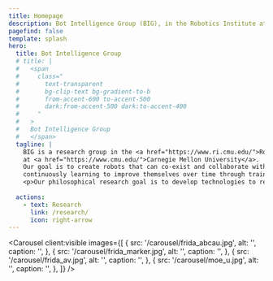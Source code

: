 ```yaml
---
title: Homepage
description: Bot Intelligence Group (BIG), in the Robotics Institute at Carnegie Mellon University.
pagefind: false
template: splash
hero:
  title: Bot Intelligence Group 
  # title: |
  #   <span
  #     class="
  #       text-transparent
  #       bg-clip-text bg-gradient-to-b
  #       from-accent-600 to-accent-500
  #       dark:from-accent-500 dark:to-accent-400
  #     "
  #   >
  #   Bot Intelligence Group 
  #   </span>
  tagline: |
    BIG is a research group in the <a href="https://www.ri.cmu.edu/">Robotics Institute</a> 
    at <a href="https://www.cmu.edu/">Carnegie Mellon University</a>. 
    Our goal is to create robots that can co-exist and collaborate with humans in shared environments, 
    continuously learning to improve themselves over time through training, exploration, and interaction. 
    <p>Our philosophical research goal is to develop technologies to remind us of “what makes us humans,” promoting humanity such as safety, creativity, and compassion. Toward this goal, we develop learning and planning algorithms, data utilization methods, simulation technologies, and agentic models. On safety, our navigation research addresses the safety of indoor space, urban driving, and aerial transportation. In social robot navigation, we investigate how agents make robust decisions under the high uncertainty of other agents’ behaviors. On creativity, FRIDA is our Framework and Robotics Initiative for Developing Arts. Our research connects robotics with various forms of arts such as painting, sculpting, pottery, pasta making, and more. Whereas generative AI only exists in the virtual space, our work creates physical artifacts in the real world made by robot hands. FRIDA aims to achieve the robotic dexterity of skilled artisans to assist human users. On compassion, we investigate the data equity issue in various domains. For example, we are interested in tackling cultural biases prevalent in large AI models due to the imbalance of data distribution. We aim to develop safe, responsible, and compassionate AI and robotics systems. 
  
  actions:
    - text: Research
      link: /research/
      icon: right-arrow
---
```



<Carousel
  client:visible
  images={[
    {
      src: '/carousel/frida_abcau.jpg',
      alt: '',
      caption: '',
    },
    {
      src: '/carousel/frida_marker.jpg',
      alt: '',
      caption: '',
    },
    {
      src: '/carousel/frida_av.jpg',
      alt: '',
      caption: '',
    },
    {
      src: '/carousel/moe_u.jpg',
      alt: '',
      caption: '',
    },
  ]}
/>
